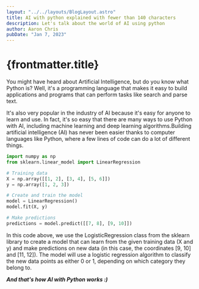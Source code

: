 ```yaml
---
layout: "../../layouts/BlogLayout.astro"
title: AI with python explained with fewer than 140 characters
description: Let's talk about the world of AI using python
author: Aaron Chris
pubDate: "Jan 7, 2023"
---
```



# {frontmatter.title}



You might have heard about Artificial Intelligence, but do you know what Python is? Well, it's a programming language that makes it easy to build applications and programs that can perform tasks like search and parse text.

It's also very popular in the industry of AI because it's easy for anyone to learn and use. In fact, it's so easy that there are many ways to use Python with AI, including machine learning and deep learning algorithms.Building artificial intelligence (AI) has never been easier thanks to computer languages like Python, where a few lines of code can do a lot of different things.

```py
import numpy as np
from sklearn.linear_model import LinearRegression

# Training data
X = np.array([[1, 2], [3, 4], [5, 6]])
y = np.array([1, 2, 3])

# Create and train the model
model = LinearRegression()
model.fit(X, y)

# Make predictions
predictions = model.predict([[7, 8], [9, 10]])

```


In this code above, we use the LogisticRegression class from the sklearn library to create a model that can learn from the given training data (X and y) and make predictions on new data (in this case, the coordinates [9, 10] and [11, 12]). The model will use a logistic regression algorithm to classify the new data points as either 0 or 1, depending on which category they belong to.





***And that's how AI with Python works :)***
